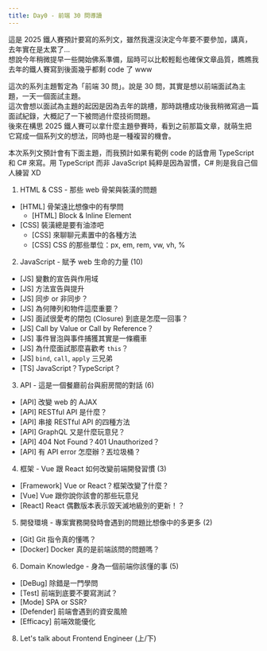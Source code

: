 ```yaml
---
title: Day0 - 前端 30 問導讀
---
```


這是 2025 鐵人賽預計要寫的系列文，雖然我還沒決定今年要不要參加，講真，去年實在是太累了...  
想說今年稍微提早一些開始佛系準備，屆時可以比較輕鬆也確保文章品質，瞧瞧我去年的鐵人賽寫到後面幾乎都剩 code 了 www

這次的系列主題暫定為「前端 30 問」。說是 30 問，其實是想以前端面試為主題，一天一個面試主題。  
這次會想以面試為主題的起因是因為去年的跳槽，那時跳槽成功後我稍微寫過一篇面試紀錄，大概記了一下被問過什麼技術問題。  
後來在構思 2025 鐵人賽可以拿什麼主題參賽時，看到之前那篇文章，就萌生把它寫成一個系列文的想法，同時也是一種複習的機會。

本次系列文預計會有下面主題，而我預計如果有範例 code 的話會用 TypeScript 和 C# 來寫。用 TypeScript 而非 JavaScript 純粹是因為習慣，C# 則是我自己個人練習 XD  
1. HTML & CSS - 那些 web 骨架與裝潢的問題
  - [HTML] 骨架遠比想像中的有學問
    - [HTML] Block & Inline Element
  - [CSS] 裝潢總是要有油漆吧
    - [CSS] 來聊聊元素置中的各種方法
    - [CSS] CSS 的那些單位：px, em, rem, vw, vh, %
2. JavaScript - 賦予 web 生命的力量 (10)
  - [JS] 變數的宣告與作用域
  - [JS] 方法宣告與提升
  - [JS] 同步 or 非同步？
  - [JS] 為何陣列和物件這麼重要？
  - [JS] 面試很愛考的閉包 (Closure) 到底是怎麼一回事？
  - [JS] Call by Value or Call by Reference？
  - [JS] 事件冒泡與事件捕獲其實是一條纜車
  - [JS] 為什麼面試那麼喜歡考 `this`？
  - [JS] `bind`, `call`, `apply` 三兄弟
  - [TS] JavaScript？TypeScript？
3. API - 這是一個餐廳前台與廚房間的對話 (6)
  - [API] 改變 web 的 AJAX
  - [API] RESTful API 是什麼？
  - [API] 串接 RESTful API 的四種方法
  - [API] GraphQL 又是什麼玩意兒？
  - [API] 404 Not Found？401 Unauthorized？
  - [API] 有 API error 怎麼辦？丟垃圾桶？
4. 框架 - Vue 跟 React 如何改變前端開發習慣 (3)
  - [Framework] Vue or React？框架改變了什麼？
  - [Vue] Vue 跟你說你該會的那些玩意兒
  - [React] React 偶數版本表示毀天滅地級別的更新！？
5. 開發環境 - 專案實務開發時會遇到的問題比想像中的多更多 (2)
  - [Git] Git 指令真的懂嗎？
  - [Docker] Docker 真的是前端該問的問題嗎？
6. Domain Knowledge - 身為一個前端你該懂的事 (5)
  - [DeBug] 除錯是一門學問
  - [Test] 前端到底要不要寫測試？
  - [Mode] SPA or SSR?
  - [Defender] 前端會遇到的資安風險
  - [Efficacy] 前端效能優化
8. Let's talk about Frontend Engineer (上/下)